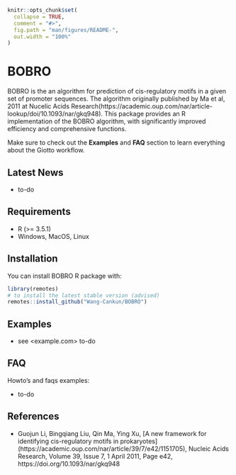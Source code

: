 <!-- README.md is generated from README.Rmd. Please edit that file -->
```r
knitr::opts_chunk$set(
  collapse = TRUE,
  comment = "#>",
  fig.path = "man/figures/README-",
  out.width = "100%"
)
```

# BOBRO

<!-- badges: start -->
<!-- badges: end -->


BOBRO is the an algorithm for prediction of cis-regulatory motifs in a given set of promoter sequences. 
    The algorithm originally published by Ma et al, 2011 at Nucelic Acids Research(https://academic.oup.com/nar/article-lookup/doi/10.1093/nar/gkq948).
    This package provides an R implementation of the BOBRO algorithm, with significantly improved efficiency and comprehensive functions.

Make sure to check out the **Examples** and **FAQ** section to learn
everything about the Giotto workflow.



## Latest News

  - to-do

 

## Requirements

  - R (\>= 3.5.1)
  - Windows, MacOS, Linux


## Installation

You can install BOBRO R package with:

``` r
library(remotes)
# to install the latest stable version (advised)
remotes::install_github("Wang-Cankun/BOBRO")

```

## Examples

  - see <example.com> to-do

## FAQ

Howto’s and faqs examples:

  - to-do


## References
  - Guojun Li, Bingqiang Liu, Qin Ma, Ying Xu, [A new framework for identifying cis-regulatory motifs in prokaryotes]
    (https://academic.oup.com/nar/article/39/7/e42/1151705), Nucleic Acids Research, Volume 39, Issue 7, 1 April 2011, Page e42, https://doi.org/10.1093/nar/gkq948

